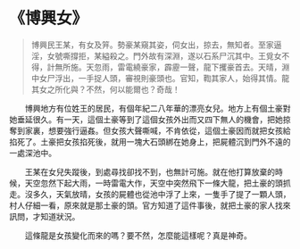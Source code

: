 # 《博興女》

> 博興民王某，有女及笄。勢豪某窺其姿，伺女出，掠去，無知者。至家逼淫，女號嘶撐拒，某縊殺之。門外故有深淵，遂以石系尸沉其中。王覓女不得，計無所施。天忽雨，雷電繞豪家，霹靂一聲，龍下攫豪首去。天晴，淵中女尸浮出，一手捉人頭，審視則豪頭也。官知，鞫其家人，始得其情。龍其女之所化與？不然，何以能爾也？奇哉！

&emsp;&emsp;博興地方有位姓王的居民，有個年紀二八年華的漂亮女兒。地方上有個土豪對她垂延很久。有一天，這個土豪等到了這個女孩外出而又四下無人的機會，把她掠奪到家裏，想要強行逼姦。但女孩大聲嘶喊，不肯依從，這個土豪因而就把女孩給掐死了。土豪把女孩掐死後，就用一塊大石頭綁在她身上，把屍體沉到門外不遠的一處深池中。

&emsp;&emsp;王某在女兒失蹤後，到處尋找卻找不到，也無計可施。就在他打算放棄的時候，天空忽然下起大雨，一時雷電大作，天空中突然飛下一條大龍，把土豪的頭抓走。沒多久，天氣放晴，女孩的屍體也從池中浮了上來，一隻手了提了一顆人頭，村人仔細一看，原來就是那土豪的頭。官方知道了這件事後，就把土豪的家人找來訊問，才知道狀況。

&emsp;&emsp;這條龍是女孩變化而來的嗎？要不然，怎麼能這樣呢？真是神奇。
